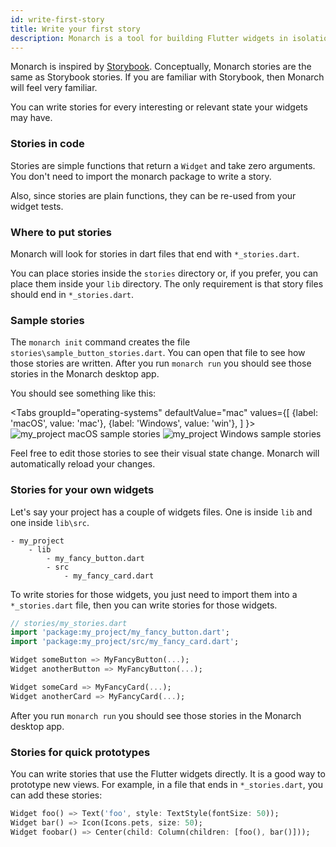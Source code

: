 ```yaml
---
id: write-first-story
title: Write your first story
description: Monarch is a tool for building Flutter widgets in isolation. It makes building beautiful apps a simpler and faster experience.
---
```



Monarch is inspired by [Storybook](https://storybook.js.org/). Conceptually, 
Monarch stories are the same as Storybook stories. If you are familiar with 
Storybook, then Monarch will feel very familiar.

You can write stories for every interesting or relevant state your widgets 
may have.

### Stories in code
Stories are simple functions that return a `Widget` and take zero arguments. You 
don't need to import the monarch package to write a story.

Also, since stories are plain functions, they can be re-used from your widget tests.


### Where to put stories
Monarch will look for stories in dart files that end with `*_stories.dart`.

You can place stories inside the `stories` directory or, if you prefer, you can 
place them inside your `lib` directory. The only requirement is that story files 
should end in `*_stories.dart`.


### Sample stories
The `monarch init` command creates the file `stories\sample_button_stories.dart`. You 
can open that file to see how those stories are written. After you run 
`monarch run` you should see those stories in the Monarch desktop app.

You should see something like this:

<Tabs
  groupId="operating-systems"
  defaultValue="mac"
  values={[
    {label: 'macOS', value: 'mac'},
    {label: 'Windows', value: 'win'},
  ]
}>
  <TabItem value="mac">
    <img className="docs-screenshot macos" alt="my_project macOS sample stories" src={my_project_macos_sample_stories}/>
  </TabItem>
  <TabItem value="win">
    <img className="docs-screenshot windows" alt="my_project Windows sample stories" src={my_project_windows_sample_stories}/>
  </TabItem>
</Tabs>

Feel free to edit those stories to see their visual state change. Monarch will 
automatically reload your changes.

### Stories for your own widgets
Let's say your project has a couple of widgets files. One is inside `lib`
and one inside `lib\src`.

```
- my_project
    - lib
        - my_fancy_button.dart
        - src
            - my_fancy_card.dart
```

To write stories for those widgets, you just need to import them into a 
`*_stories.dart` file, then you can write stories for those widgets.
```dart
// stories/my_stories.dart
import 'package:my_project/my_fancy_button.dart';
import 'package:my_project/src/my_fancy_card.dart';

Widget someButton => MyFancyButton(...);
Widget anotherButton => MyFancyButton(...);

Widget someCard => MyFancyCard(...);
Widget anotherCard => MyFancyCard(...);
```

After you run `monarch run` you should see those stories in the Monarch desktop 
app.


### Stories for quick prototypes
You can write stories that use the Flutter widgets directly. It is a good way to prototype new views.
For example, in a file that ends in `*_stories.dart`, you can add these stories:

```dart
Widget foo() => Text('foo', style: TextStyle(fontSize: 50));
Widget bar() => Icon(Icons.pets, size: 50);
Widget foobar() => Center(child: Column(children: [foo(), bar()]));
```
